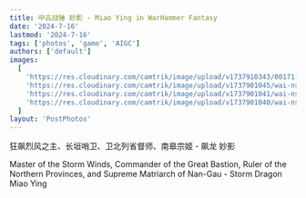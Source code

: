 ```yaml
---
title: 中古战锤 妙影 - Miao Ying in WarHammer Fantasy
date: '2024-7-16'
lastmod: '2024-7-16'
tags: ['photos', 'game', 'AIGC']
authors: ['default']
images:
  [
    'https://res.cloudinary.com/camtrik/image/upload/v1737910343/00171-1197160755_ov5ard.png', 
    'https://res.cloudinary.com/camtrik/image/upload/v1737901045/wai-nsfw-4_ukc7yb.png',
    'https://res.cloudinary.com/camtrik/image/upload/v1737901041/wai-nsfw-2_lnjs1b.png',
    'https://res.cloudinary.com/camtrik/image/upload/v1737901040/wai-nsfw-3_hfjbcb.png',
  ]
layout: 'PostPhotos'
---
```


狂飙烈风之主、长垣哨卫、卫北列省督师、南皋宗姬 - 飙龙 妙影

Master of the Storm Winds, Commander of the Great Bastion, Ruler of the Northern Provinces, and Supreme Matriarch of Nan-Gau - Storm Dragon Miao Ying

